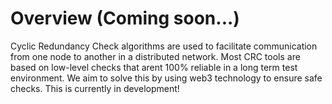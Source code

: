 # Overview (Coming soon...)

Cyclic Redundancy Check algorithms are used to facilitate communication from one node to another in a distributed network. Most CRC tools are based on low-level checks that arent 100% reliable in a long term test environment. We aim to solve this by using web3 technology to ensure safe checks. This is currently in development!